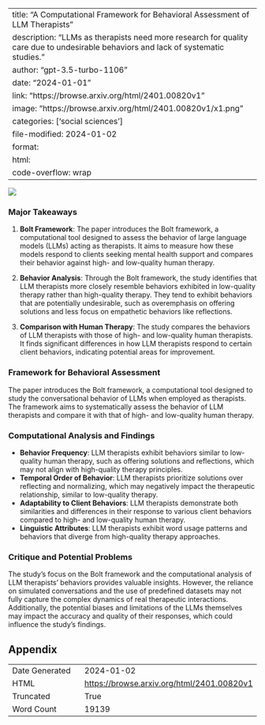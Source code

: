 
---
title: "A Computational Framework for Behavioral Assessment of LLM Therapists"
description: "LLMs as therapists need more research for quality care due to undesirable behaviors and lack of systematic studies."
author: "gpt-3.5-turbo-1106"
date: "2024-01-01"
link: "https://browse.arxiv.org/html/2401.00820v1"
image: "https://browse.arxiv.org/html/2401.00820v1/x1.png"
categories: ['social sciences']
file-modified: 2024-01-02
format:
  html:
    code-overflow: wrap
---

![](https://browse.arxiv.org/html/2401.00820v1/x1.png)

### Major Takeaways

1. **Bolt Framework**: The paper introduces the Bolt framework, a computational tool designed to assess the behavior of large language models (LLMs) acting as therapists. It aims to measure how these models respond to clients seeking mental health support and compares their behavior against high- and low-quality human therapy.

2. **Behavior Analysis**: Through the Bolt framework, the study identifies that LLM therapists more closely resemble behaviors exhibited in low-quality therapy rather than high-quality therapy. They tend to exhibit behaviors that are potentially undesirable, such as overemphasis on offering solutions and less focus on empathetic behaviors like reflections.

3. **Comparison with Human Therapy**: The study compares the behaviors of LLM therapists with those of high- and low-quality human therapists. It finds significant differences in how LLM therapists respond to certain client behaviors, indicating potential areas for improvement.

### Framework for Behavioral Assessment

The paper introduces the Bolt framework, a computational tool designed to study the conversational behavior of LLMs when employed as therapists. The framework aims to systematically assess the behavior of LLM therapists and compare it with that of high- and low-quality human therapy.

### Computational Analysis and Findings

- **Behavior Frequency**: LLM therapists exhibit behaviors similar to low-quality human therapy, such as offering solutions and reflections, which may not align with high-quality therapy principles.
- **Temporal Order of Behavior**: LLM therapists prioritize solutions over reflecting and normalizing, which may negatively impact the therapeutic relationship, similar to low-quality therapy.
- **Adaptability to Client Behaviors**: LLM therapists demonstrate both similarities and differences in their response to various client behaviors compared to high- and low-quality human therapy.
- **Linguistic Attributes**: LLM therapists exhibit word usage patterns and behaviors that diverge from high-quality therapy approaches.

### Critique and Potential Problems

The study's focus on the Bolt framework and the computational analysis of LLM therapists' behaviors provides valuable insights. However, the reliance on simulated conversations and the use of predefined datasets may not fully capture the complex dynamics of real therapeutic interactions. Additionally, the potential biases and limitations of the LLMs themselves may impact the accuracy and quality of their responses, which could influence the study's findings.

## Appendix

|          |          |
|----------|----------|
| Date Generated     | 2024-01-02       |
| HTML     | [https://browse.arxiv.org/html/2401.00820v1](https://browse.arxiv.org/html/2401.00820v1)       |
| Truncated       | True       |
| Word Count       | 19139       |